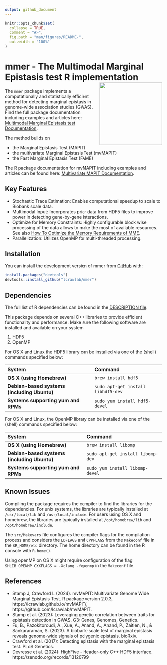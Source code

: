 ```yaml
---
output: github_document
---
```

<!-- README.md is generated from README.Rmd. Please edit that file -->
<!-- You'll still need to render `README.Rmd` regularly, to keep `README.md` up-to-date. `devtools::build_readme()` is handy for this. -->

```r
knitr::opts_chunk$set(
  collapse = TRUE,
  comment = "#>",
  fig.path = "man/figures/README-",
  out.width = "100%"
)
```

# mmer - The Multimodal Marginal Epistasis test R implementation <img src="man/figures/logo.png" align="right" height="200" alt="" />


<!-- badges: start -->
<!-- badges: end -->

The `mmer` package implements a computationally and statistically efficient method for detecting marginal epistasis in genome-wide association studies (GWAS). 
Find the full package documentation including examples and articles here: [Multimodal Marginal Epistasis test Documentation](https://lcrawlab.github.io/mmer/).

The method builds on

- the Marginal Epistasis Test (MAPIT)
- the multivariate Marginal Epistasis Test (mvMAPIT) 
- the Fast Marginal Epistasis Test (FAME)

The R package documentation for mvMAPIT including examples and articles can be found here: [Multivariate MAPIT Documentation](https://lcrawlab.github.io/mvMAPIT/). 


## Key Features

-	Stochastic Trace Estimation: Enables computational speedup to scale to Biobank scale data.
-	Multimodal Input: Incorporates prior data from HDF5 files to improve power in detecting gene-by-gene interactions.
-	Optimize for Memory Constraints: Highly configurable block wise processing of the data allows to make the most of available resources. See also [How To Optimize the Memory Requirements of MME](articles/tutorial-memory-optimization.html).
-	Parallelization: Utilizes OpenMP for multi-threaded processing.

## Installation

You can install the development version of mmer from [GitHub](https://github.com/) with:

``` r
install.packages("devtools")
devtools::install_github("lcrawlab/mmer")
```

## Dependencies

The full list of R dependencies can be found in the [DESCRIPTION file](https://github.com/lcrawlab/mmer/blob/main/DESCRIPTION).

This package depends on several C++ libraries to provide efficient functionality and performance. 
Make sure the following software are installed and available on your system:

1. HDF5
2. OpenMP

For OS X and Linux the HDF5 library can be installed via one of the (shell) commands specified below:

| System                                    | Command
|:------------------------------------------|:----------------------------------|
|**OS X (using Homebrew)**                  | `brew install hdf5`               |
|**Debian-based systems (including Ubuntu)**| `sudo apt-get install libhdf5-dev`|
|**Systems supporting yum and RPMs**        | `sudo yum install hdf5-devel`     |

For OS X and Linux, the OpenMP library can be installed via one of the (shell) commands specified below:

| System                                    | Command                                  |
|:------------------------------------------|:-----------------------------------------|
| **OS X (using Homebrew)**                 | `brew install libomp`                    |
|**Debian-based systems (including Ubuntu)**| `sudo apt-get install libomp-dev`        |
| **Systems supporting yum and RPMs**       | `sudo yum install libomp-devel`          |

## Known Issues

Compiling the package requires the compiler to find the libraries for the dependencies. 
For unix systems, the libraries are typically installed at `/usr/local/lib` and `/usr/local/include`. 
For users using OS X and homebrew, the libraries are typically installed at
`/opt/homebrew/lib` and `/opt/homebrew/include`. 

The `src/Makevars` file configures the compiler flags for the compilation process and considers the 
`LDFLAGS` and `CPPFLAGS` from the `Makeconf` file in the `$R_HOME/etc` directory.
The home directory can be found in the R console with `R.home()`.

Using openMP on OS X might require configuration of the flag `SHLIB_OPENMP_CXXFLAGS = -Xclang -fopenmp` in the `Makeconf` file.

## References

- Stamp J, Crawford L (2024). mvMAPIT: Multivariate Genome Wide Marginal Epistasis Test. R package version 2.0.3, https://lcrawlab.github.io/mvMAPIT/, https://github.com/lcrawlab/mvMAPIT.
-	Stamp et al. (2023): Leveraging genetic correlation between traits for epistasis detection in GWAS. G3: Genes, Genomes, Genetics.
- Fu, B., Pazokitoroudi, A., Xue, A., Anand, A., Anand, P., Zaitlen, N., & Sankararaman, S. (2023). A biobank-scale test of marginal epistasis reveals genome-wide signals of polygenic epistasis. bioRxiv.
-	Crawford et al. (2017): Detecting epistasis with the marginal epistasis test. PLoS Genetics.
- Devresse et al. (2024): HighFive - Header-only C++ HDF5 interface. https://zenodo.org/records/13120799

